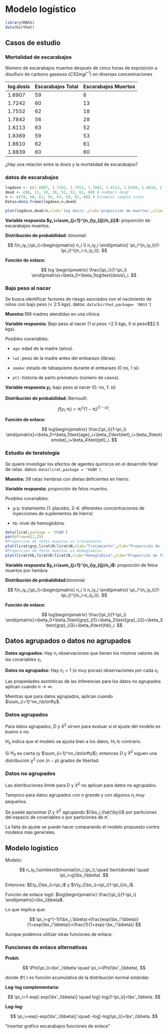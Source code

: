 #    Modelo logístico
```r
library(MASS)
data(birthwt)
```
## Casos de estudio

### Mortalidad de escarabajos

Número de escarabajos muertos después de cinco horas de
exposición a disulfuro de carbono gaseoso $(CS2mgl^{-1})$ en diversas concentraciones


|log.dosis|Escarabajos Total|Escarabajos Muertos|
|:--------|:----------------|:------------------|
|1.6907|59|6 |
|1.7242|60|13|
|1.7552|62|18|
|1.7842|56|28|
|1.8113|63|52|
|1.8369|59|53|
|1.8610|62|61|
|1.8839|60|60|
¿Hay una relación entre la dosis y la mortalidad de escarabajos?

### datos de escarabajos

```r
logdose <- c(1.6907, 1.7242, 1.7552, 1.7842, 1.8113, 1.8369, 1.8610, 1.8839)
dead <- c(6, 13, 18, 28, 52, 53, 61, 60) # numbers dead
n <- c(59, 60, 62, 56, 63, 59, 62, 60) # binomial sample sizes
Datos=data.frame(logdose,n,dead)

plot(logdose,dead/n,xlab='log dosis',ylab='proporción de muertos',ylim=c(0,1),pch=16)
```

**Variable respuesta $y_i=\sum_{j=1}^{n_i}y_{ij}/n_{i}$:** proporción de escarabajos muertos.

**Distribución de probabilidad:** binomial:

$$
f(n_iy_i;\pi_i)=\begin{pmatrix} n_i \\ n_iy_i \end{pmatrix} \pi_i^{n_iy_i}(1-\pi_i)^{(n_i-n_iy_i)}.
$$

**Función de enlace:**

$$
log \begin{pmatrix} \frac{\pi_i}{1-\pi_i} \end{pmatrix}=\beta_0+\beta_1log\text{dosis}_i.
$$

### Bajo peso al nacer

Se busca identificar factores de riesgo asociados con el nacimiento de niños con bajo peso (< 2:5 kgs). datos: ```data(birthwt,package= 'MASS'```)

**Muestra:**189 madres atendidas en una clínica.

**Variable respuesta:** Bajo peso al nacer (1 si peso <2.5 kgs, 0 si peso$\geq$2.5 kgs).

Posibles covariables:

* ```age```: edad de la madre (años).

* ```lwt```: peso de la madre antes del embarazo (libras).

* ```smoke```: estado de tabaquismo durante el embarazo (0 no, 1 si).

* ```ptl```: historia de parto prematuro (número de casos).

**Variable respuesta $y_i$:** bajo peso al nacer (0: no, 1: si)

**Distribución de probabilidad:** Bernoulli:

$$
f(y_i;\pi_i)=\pi_i^{y_i}(1-\pi_i)^{(1-y_i)}.
$$

**Función de enlace:**

$$
log\begin{pmatrix} \frac{\pi_i}{1-\pi_i} \end{pmatrix}=\beta_0+\beta_1\text{age}_i+\beta_2\text{lwt}_i+\beta_3\text{smoke}_i+\beta_4\text{ptl}_i.
$$

### Estudio de teratología

Se quiere investigar los efectos de agentes químicos en el desarrollo fetal de ratas. datos: ```data(lirat,package = 'VGAM')```.

**Muestra:** 58 ratas hembras con dietas deficientes en hierro.

**Variable respuesta:** proporción de fetos muertos.

Posibles covariables:

* ```grp```: tratamiento (1: placebo, 2-4: diferentes concentraciones de inyecciones de suplementos de hierro)

* ```hb```: nivel de hemoglobina.

```r
data(lirat,package = 'VGAM')
par(mfrow=c(1,2))
#Proporcion de fetos muestos vs tratamiento
plot(lirat$grp,lirat$R/lirat$N,xlab="Tratamiento",ylab="Proporción de fetos muertos")
#Proporcion de fetos muestos vs Hemoglobina
plot(lirat$hb,lirat$R/lirat$N,xlab="Hemoglobina",ylab="Proporción de fetos muertos")
```

**Variable respuesta $y_i=\sum_{j=1}^{n_i}y_{ij}/n_i$:** proporción de fetos muertos por hembra.

**Distribución de probabilidad:**binomial:

$$
f(n_iy_i;\pi_i)=\begin{pmatrix} n_i \\ n_iy_i \end{pmatrix} \pi_i^{n_iy_i}(1-\pi_i)^{(n_i-n_iy_i)}.
$$

**Función de enlace:**

$$
log\begin{pmatrix} \frac{\pi_i}{1-\pi_i} \end{pmatrix}=\beta_0+\beta_1\text{grp}_{i1}+\beta_2\text{grp}_{i2}+\beta_3\text{grp}_{i3}+\beta_4\text{hb}_i.
$$

## Datos agrupados o datos no agrupados

**Datos agrupados:** Hay $n_i$ observaciones que tienen los mismos valores de las covariables $x_i$.

**Datos no agrupados:** Hay $n_i=1$ (o muy pocas) observaciones por cada $x_i$.

Las propiedades asintóticas de las inferencias para los datos no agrupados aplican cuando $n \to \infty$.

Mientras que para datos agrupados, aplican cuando $\sum_{i=1}^nn_i\to\infty$.

### Datos agrupados

Para datos agrupados, $D$ y $X^2$ sirven para evaluar si el ajuste del modelo es bueno o no.

$H_0$ indica que el modelo se ajusta bien a los datos, $H_1$ lo contrario.

Si $H_0$ es cierta (y $\sum_{i=1}^nn_i\to\infty$), entonces $D$ y $X^2$ siguen una distribución $\chi^2$ con $(n-p)$ grados de libertad.

### Datos no agrupados

Las distribuciones límite para $D$ y $X^2$  no aplican para datos no agrupados.

Tampoco para datos agrupados con $n$ grande y con algunos $n_i$ muy pequeños.

Se puede aproximar $D$ y $X^2$ agrupando $(\bx_i,\hat{\by})$ por particiones del espacio de covariables o por particiones de $\hat{\pi}$.

La falta de ajuste se puede hacer comparando el modelo propuesto contra modelos más generales.

## Modelo logístico

Modelo:

$$
n_iy_i\sim\text{binomial}(n_i,\pi_i),\quad \text{donde} \quad \pi_i=g(\bx_i\bbeta).
$$ 

Entonces: $E(y_i|\bx_i)=\pi_i$ y $V(y_i|\bx_i)=\pi_i(1-\pi_i)/n_i$.

Función de enlace logit: $log\begin{pmatrix} \frac{\pi_i}{1-\pi_i} \end{pmatrix}=\bx_i\bbeta$.

Lo que implica que:

$$
\pi_i=g^{-1}(\bx_i,\bbeta)=\frac{exp(\bx_i'\bbeta)}{1+exp(\bx_i'\bbeta)}=\frac{1}{1+exp(-\bx_i'\bbeta)} 
$$

Aunque podemos utilizar otras funciones de enlace.

### Funciones de enlace alternativas

**Probit:**

$$
\Phi(\pi_i)=\bx'_i\bbeta \quad \pi_i=\Phi(\bx'_i\bbeta),
$$

donde $\Phi(\cdot)$ es función acumulativa de la distribución normal estándar.

**Log-log complementaria:**

$$
\pi_i=1-exp[-exp(\bx'_i\bbeta)] \quad log[-log(1-\pi_i)]=\bx'_i\bbeta.
$$

**Log-log:**

$$
\pi_i=exp[-exp(\bx'_i\bbeta)] \quad -log[-log(\pi_i)]=\bx'_i\bbeta.
$$

"insertar grafico escarabajos funciones de enlace"












